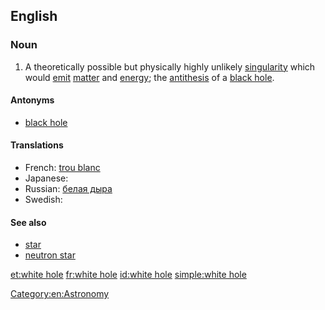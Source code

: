 ==English==

===Noun===
{{wikipedia}}
{{en-noun|sg=[[white]] [[hole]]}}

# {{idiomatic}} A theoretically possible but physically highly unlikely [[singularity]] which would [[emit]] [[matter]] and [[energy]]; the [[antithesis]] of a [[black hole]].

====Antonyms====
* [[black hole]]

====Translations====
* French: [[trou blanc]] {{m}}
* Japanese: {{t-|ja|ホワイトホール|tr=howaito ho-ru}}
* Russian: [[белая дыра]] {{f}}
* Swedish: {{t|sv|vitt hål|n}}

====See also====
* [[star]]
* [[neutron star]]

[[Category:en:Astronomy]]

[[et:white hole]]
[[fr:white hole]]
[[id:white hole]]
[[simple:white hole]]